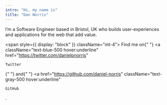 ```yaml
---
intro: "Hi, my name is"
title: "Dan Norris"
---
```


<span>
  I’m a Software Engineer based in Bristol, UK who builds user-experiences and
  applications for the web that add value.
</span>

<span style={{ display: "block" }} className="mt-4">
  Find me on{" "}
  <a
    className="text-blue-500 hover:underline"
    href="https://twitter.com/danielpnorris"
  >
    Twitter
  </a>{" "}
  and{" "}
  <a
    href="https://github.com/daniel-norris"
    className="text-gray-500 hover:underline"
  >
    GitHub
  </a>
  .
</span>
